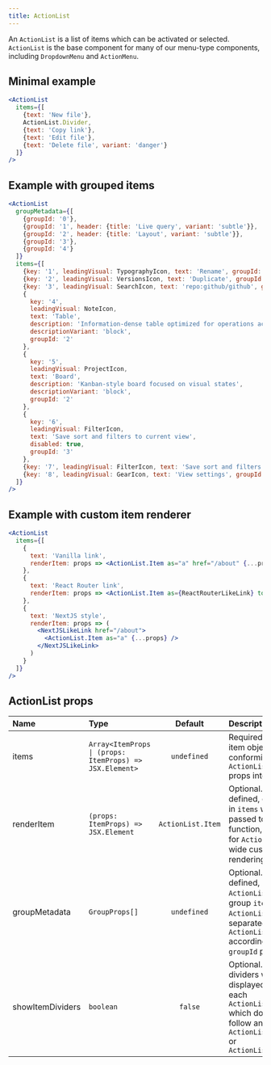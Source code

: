 ```yaml
---
title: ActionList
---
```



An `ActionList` is a list of items which can be activated or selected. `ActionList` is the base component for many of our menu-type components, including `DropdownMenu` and `ActionMenu`.

## Minimal example

```jsx live
<ActionList
  items={[
    {text: 'New file'},
    ActionList.Divider,
    {text: 'Copy link'},
    {text: 'Edit file'},
    {text: 'Delete file', variant: 'danger'}
  ]}
/>
```

## Example with grouped items

```jsx live
<ActionList
  groupMetadata={[
    {groupId: '0'},
    {groupId: '1', header: {title: 'Live query', variant: 'subtle'}},
    {groupId: '2', header: {title: 'Layout', variant: 'subtle'}},
    {groupId: '3'},
    {groupId: '4'}
  ]}
  items={[
    {key: '1', leadingVisual: TypographyIcon, text: 'Rename', groupId: '0'},
    {key: '2', leadingVisual: VersionsIcon, text: 'Duplicate', groupId: '0'},
    {key: '3', leadingVisual: SearchIcon, text: 'repo:github/github', groupId: '1'},
    {
      key: '4',
      leadingVisual: NoteIcon,
      text: 'Table',
      description: 'Information-dense table optimized for operations across teams',
      descriptionVariant: 'block',
      groupId: '2'
    },
    {
      key: '5',
      leadingVisual: ProjectIcon,
      text: 'Board',
      description: 'Kanban-style board focused on visual states',
      descriptionVariant: 'block',
      groupId: '2'
    },
    {
      key: '6',
      leadingVisual: FilterIcon,
      text: 'Save sort and filters to current view',
      disabled: true,
      groupId: '3'
    },
    {key: '7', leadingVisual: FilterIcon, text: 'Save sort and filters to new view', groupId: '3'},
    {key: '8', leadingVisual: GearIcon, text: 'View settings', groupId: '4'}
  ]}
/>
```

## Example with custom item renderer

```jsx
<ActionList
  items={[
    {
      text: 'Vanilla link',
      renderItem: props => <ActionList.Item as="a" href="/about" {...props} />
    },
    {
      text: 'React Router link',
      renderItem: props => <ActionList.Item as={ReactRouterLikeLink} to="/about" {...props} />
    },
    {
      text: 'NextJS style',
      renderItem: props => (
        <NextJSLikeLink href="/about">
          <ActionList.Item as="a" {...props} />
        </NextJSLikeLink>
      )
    }
  ]}
/>
```

## ActionList props

| Name             | Type                                                    |      Default      | Description                                                                                                                                             |
| :--------------- | :------------------------------------------------------ | :---------------: | :------------------------------------------------------------------------------------------------------------------------------------------------------ |
| items            | `Array<ItemProps \| (props: ItemProps) => JSX.Element>` |    `undefined`    | Required. A list of item objects conforming to the `ActionList.Item` props interface.                                                                   |
| renderItem       | `(props: ItemProps) => JSX.Element`                     | `ActionList.Item` | Optional. If defined, each item in `items` will be passed to this function, allowing for `ActionList`-wide custom item rendering.                       |
| groupMetadata    | `GroupProps[]`                                          |    `undefined`    | Optional. If defined, `ActionList` will group `items` into `ActionList.Group`s separated by `ActionList.Divider` according to their `groupId` property. |
| showItemDividers | `boolean`                                               |      `false`      | Optional. If `true` dividers will be displayed above each `ActionList.Item` which does not follow an `ActionList.Header` or `ActionList.Divider`        |
